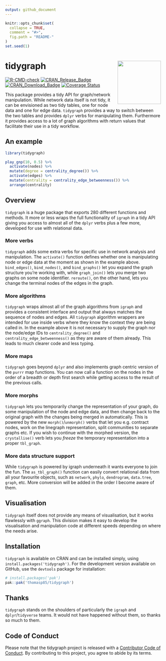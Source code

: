 ```yaml
---
output: github_document
---
```


<!-- README.md is generated from README.Rmd. Please edit that file -->

```r
knitr::opts_chunk$set(
  collapse = TRUE,
  comment = "#>",
  fig.path = "README-"
)
set.seed(1)
```

# tidygraph <img src="man/figures/logo.png" align="right" width="140px"/>

<!-- badges: start -->
[![R-CMD-check](https://github.com/thomasp85/tidygraph/actions/workflows/R-CMD-check.yaml/badge.svg)](https://github.com/thomasp85/tidygraph/actions/workflows/R-CMD-check.yaml)
[![CRAN_Release_Badge](http://www.r-pkg.org/badges/version-ago/tidygraph)](https://CRAN.R-project.org/package=tidygraph)
[![CRAN_Download_Badge](http://cranlogs.r-pkg.org/badges/tidygraph)](https://CRAN.R-project.org/package=tidygraph)
[![Coverage Status](https://codecov.io/gh/thomasp85/tidygraph/branch/main/graph/badge.svg)](https://app.codecov.io/gh/thomasp85/tidygraph?branch=main)
<!-- badges: end -->

This package provides a tidy API for graph/network manipulation. While network 
data itself is not tidy, it can be envisioned as two tidy tables, one for node
data and one for edge data. `tidygraph` provides a way to switch between the two
tables and provides `dplyr` verbs for manipulating them. Furthermore it provides
access to a lot of graph algorithms with return values that facilitate their
use in a tidy workflow.

## An example
```r
library(tidygraph)

play_gnp(10, 0.5) %>% 
  activate(nodes) %>% 
  mutate(degree = centrality_degree()) %>% 
  activate(edges) %>% 
  mutate(centrality = centrality_edge_betweenness()) %>% 
  arrange(centrality)
```

## Overview
`tidygraph` is a huge package that exports 280 different functions and methods.
It more or less wraps the full functionality of `igraph` in a tidy API giving 
you access to almost all of the `dplyr` verbs plus a few more, developed for use 
with relational data.

### More verbs
`tidygraph` adds some extra verbs for specific use in network analysis and 
manipulation. The `activate()` function defines whether one is manipulating node or edge
data at the moment as shown in the example above. `bind_edges()`, `bind_nodes()`,
and `bind_graphs()` let you expand the graph structure you're working with,
while `graph_join()` lets you merge two graphs on some node identifier. 
`reroute()`, on the other hand, lets you change the terminal nodes of the edges in
the graph.

### More algorithms
`tidygraph` wraps almost all of the graph algorithms from `igraph` and provides a 
consistent interface and output that always matches the sequence of nodes and 
edges. All `tidygraph` algorithm wrappers are intended for use inside verbs 
where they know the context they are being called in. In the example above it is
not necessary to supply the graph nor the node/edge IDs to `centrality_degree()`
and `centrality_edge_betweenness()` as they are aware of them already. This 
leads to much clearer code and less typing.

### More maps
`tidygraph` goes beyond `dplyr` and also implements graph centric version of the
`purrr` map functions. You can now call a function on the nodes in the order of
a breadth or depth first search while getting access to the result of the 
previous calls.

### More morphs
`tidygraph` lets you temporarily change the representation of your graph, do
some manipulation of the node and edge data, and then change back to the
original graph with the changes being merged in automatically. This is powered
by the new `morph()`/`unmorph()` verbs that let you e.g. contract nodes, work on
the linegraph representation, split communities to separate graphs etc. If you
wish to continue with the morphed version, the `crystallise()` verb lets you
*freeze* the temporary representation into a proper `tbl_graph`.

### More data structure support
While `tidygraph` is powered by igraph underneath it wants everyone to join the
fun. The `as_tbl_graph()` function can easily convert relational data from all
your favourite objects, such as `network`, `phylo`, `dendrogram`, `data.tree`,
`graph`, etc. More conversion will be added in the order I become aware of them.

## Visualisation
`tidygraph` itself does not provide any means of visualisation, but it works
flawlessly with `ggraph`. This division makes it easy to develop the 
visualisation and manipulation code at different speeds depending on where the
needs arise.

## Installation
`tidygraph` is available on CRAN and can be installed simply, using 
`install.packages('tidygraph')`. For the development version available on GitHub,
use the `devtools` package for installation:

```r
# install.packages('pak')
pak::pak('thomasp85/tidygraph')
```

## Thanks
`tidygraph` stands on the shoulders of particularly the `igraph` and 
`dplyr`/`tidyverse` teams. It would not have happened without them, so thanks so
much to them.

## Code of Conduct
Please note that the tidygraph project is released with a 
[Contributor Code of Conduct](https://tidygraph.data-imaginist.com/CODE_OF_CONDUCT.html). 
By contributing to this project, you agree to abide by its terms.
